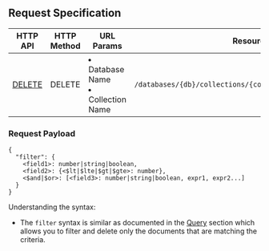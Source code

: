 ## Request Specification

| HTTP API                                                                                           | HTTP Method | URL Params                                          | Resource                                                    |
| -------------------------------------------------------------------------------------------------- | ----------- | --------------------------------------------------- | ----------------------------------------------------------- |
| [DELETE](https://docs.tigrisdata.com/httpdocs/server/v1/api#tag/Documents/operation/Tigris_Delete) | DELETE      | <li> Database Name </li> <li> Collection Name </li> | `/databases/{db}/collections/{collection}/documents/delete` |

### Request Payload

```shell
{
  "filter": {
    <field1>: number|string|boolean,
    <field2>: {<$lt|$lte|$gt|$gte>: number},
    <$and|$or>: [<field3>: number|string|boolean, expr1, expr2...]
  }
}
```

Understanding the syntax:

- The `filter` syntax is similar as documented in the [Query](../query#filter) section which allows you to filter and delete
  only the documents that are matching the criteria.
